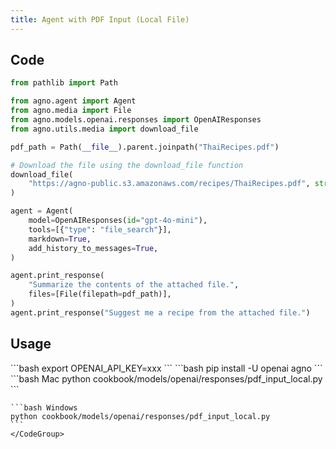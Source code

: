 ```yaml
---
title: Agent with PDF Input (Local File)
---
```


## Code

```python cookbook/models/openai/responses/pdf_input_local.py
from pathlib import Path

from agno.agent import Agent
from agno.media import File
from agno.models.openai.responses import OpenAIResponses
from agno.utils.media import download_file

pdf_path = Path(__file__).parent.joinpath("ThaiRecipes.pdf")

# Download the file using the download_file function
download_file(
    "https://agno-public.s3.amazonaws.com/recipes/ThaiRecipes.pdf", str(pdf_path)
)

agent = Agent(
    model=OpenAIResponses(id="gpt-4o-mini"),
    tools=[{"type": "file_search"}],
    markdown=True,
    add_history_to_messages=True,
)

agent.print_response(
    "Summarize the contents of the attached file.",
    files=[File(filepath=pdf_path)],
)
agent.print_response("Suggest me a recipe from the attached file.")
```

## Usage

<Steps>
  <Snippet file="create-venv-step.mdx" />

  <Step title="Set your API key">
    ```bash
    export OPENAI_API_KEY=xxx
    ```
  </Step>

  <Step title="Install libraries">
    ```bash
    pip install -U openai agno
    ```
  </Step>

  <Step title="Run Agent">
    <CodeGroup>
    ```bash Mac
    python cookbook/models/openai/responses/pdf_input_local.py
    ```

    ```bash Windows
    python cookbook/models/openai/responses/pdf_input_local.py
    ```
    </CodeGroup>
  </Step>
</Steps>